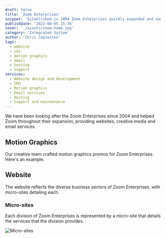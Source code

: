 ```yaml
---
draft: false
title: 'Zoom Enterprises'
snippet: 'Established in 2004 Zoom Enterprises quickly expanded and now operate in 4 diverse global market sectors, Zoom Technology, Zoom Construction Solutions, Zoom INC and Zoom Leisure.'
publishDate: '2022-08-05 15:36'
cover: './assets/zoom-home.jpg'
category: 'Integrated System'
author: 'Chris Copleston'
tags:
  - website
  - cms
  - motion graphics
  - email
  - hosting
  - support
services:
  - Website design and development
  - CMS
  - Motion graphics
  - Email services
  - Hosting
  - Support and maintenance
---
```



We have been looking after the Zoom Enterprises since 2004 and helped Zoom throughout their expansion, providing websites, creative media and email services.

## Motion Graphics

Our creative team crafted motion graphics promos for Zoom Enterprises. Here's an example.

<div class="grid">
  <div class="grid place-items-center px-0">
    <YouTube
      class="rounded-2xl mx-8"
      embedParams={{ rel: 0, controls: 1, autoplay: 1 }}
      thumbnailRes="maxres"
      title="4DPrime - The Future of Digital Marketing"
      videoId="RaTyHDSIJs4"
    />
  </div>
</div>

## Website

The website reflects the diverse business sectors of Zoom Enterprises, with micro-sites detailing each.

### Micro-sites

Each division of Zoom Enterprises is represented by a micro-site that details the services that the division provides.

![Micro-sites](./assets/zoom-sites.jpg)
